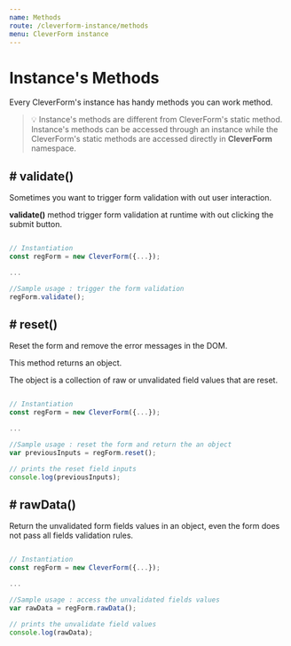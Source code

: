 ```yaml
---
name: Methods
route: /cleverform-instance/methods
menu: CleverForm instance
---
```



# Instance's Methods
Every CleverForm's instance has handy methods you can work method.

>💡 Instance's methods are different from CleverForm's static method.
Instance's methods can be accessed through an instance while the CleverForm's static methods are accessed 
directly in __CleverForm__ namespace.




## # validate()
Sometimes you want to trigger form validation with out user interaction.

__validate()__ method trigger form validation at runtime with out clicking the submit button.

```js

// Instantiation
const regForm = new CleverForm({...});

...

//Sample usage : trigger the form validation
regForm.validate();


```



## # reset()
Reset the form and remove the error messages in the DOM.

This method returns an object.

The object is a collection of raw or unvalidated field values that are reset.

```js

// Instantiation
const regForm = new CleverForm({...});

...

//Sample usage : reset the form and return the an object
var previousInputs = regForm.reset();

// prints the reset field inputs
console.log(previousInputs);


```



## # rawData()
Return the unvalidated form fields values in an object, even the form does not pass all fields validation rules.

```js

// Instantiation
const regForm = new CleverForm({...});

...

//Sample usage : access the unvalidated fields values
var rawData = regForm.rawData();

// prints the unvalidate field values
console.log(rawData);


```